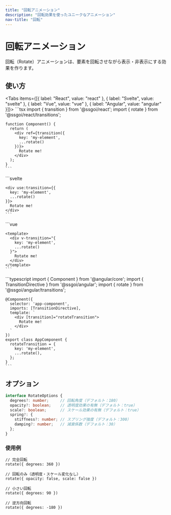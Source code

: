 ```yaml
---
title: "回転アニメーション"
description: "回転効果を使ったユニークなアニメーション"
nav-title: "回転"
---
```


# 回転アニメーション

回転（Rotate）アニメーションは、要素を回転させながら表示・非表示にする効果を作ります。

<TransitionDemo type="rotate" />

## 使い方

<Tabs items={[{ label: "React", value: "react" }, { label: "Svelte", value: "svelte" }, { label: "Vue", value: "vue" }, { label: "Angular", value: "angular" }]}>
  <TabPanel value="react">
    ```tsx
    import { transition } from '@ssgoi/react';
    import { rotate } from '@ssgoi/react/transitions';

    function Component() {
      return (
        <div ref={transition({
          key: 'my-element',
          ...rotate()
        })}>
          Rotate me!
        </div>
      );
    }
    ```
  </TabPanel>
  <TabPanel value="svelte">
    ```svelte
    <script>
      import { transition } from '@ssgoi/svelte';
      import { rotate } from '@ssgoi/svelte/transitions';
    </script>

    <div use:transition={{
      key: 'my-element',
      ...rotate()
    }}>
      Rotate me!
    </div>
    ```
  </TabPanel>
  <TabPanel value="vue">
    ```vue
    <script setup>
    import { rotate } from '@ssgoi/vue/transitions';
    </script>

    <template>
      <div v-transition="{
        key: 'my-element',
        ...rotate()
      }">
        Rotate me!
      </div>
    </template>
    ```
  </TabPanel>
  <TabPanel value="angular">
    ```typescript
    import { Component } from '@angular/core';
    import { TransitionDirective } from '@ssgoi/angular';
    import { rotate } from '@ssgoi/angular/transitions';

    @Component({
      selector: 'app-component',
      imports: [TransitionDirective],
      template: `
        <div [transition]="rotateTransition">
          Rotate me!
        </div>
      `
    })
    export class AppComponent {
      rotateTransition = {
        key: 'my-element',
        ...rotate(),
      };
    }
    ```
  </TabPanel>
</Tabs>

## オプション

```typescript
interface RotateOptions {
  degrees?: number;     // 回転角度（デフォルト：180）
  opacity?: boolean;    // 透明度効果の有無（デフォルト：true）
  scale?: boolean;      // スケール効果の有無（デフォルト：true）
  spring?: {
    stiffness?: number; // スプリング強度（デフォルト：300）
    damping?: number;   // 減衰係数（デフォルト：30）
  };
}
```

### 使用例

```tsx
// 完全回転
rotate({ degrees: 360 })

// 回転のみ（透明度・スケール変化なし）
rotate({ opacity: false, scale: false })

// 小さい回転
rotate({ degrees: 90 })

// 逆方向回転
rotate({ degrees: -180 })
```
